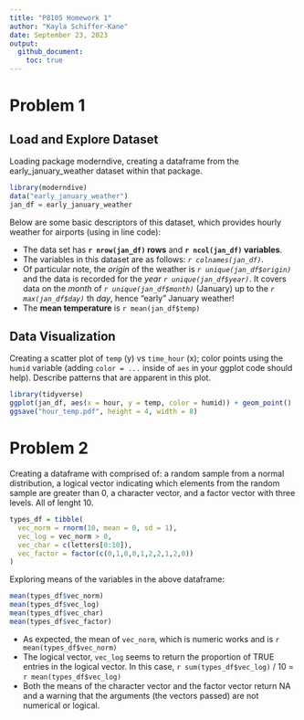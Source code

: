 ```yaml
---
title: "P8105 Homework 1"
author: "Kayla Schiffer-Kane"
date: September 23, 2023
output: 
  github_document:
    toc: true
---
```


# Problem 1

## Load and Explore Dataset
Loading package moderndive, creating a dataframe from the early_january_weather dataset within that package. 

```r
library(moderndive)
data("early_january_weather")
jan_df = early_january_weather
```

Below are some basic descriptors of this dataset, which provides hourly weather for airports (using in line code):

* The data set has **`r nrow(jan_df)` rows** and **`r ncol(jan_df)` variables**.
* The variables in this dataset are as follows: _`r colnames(jan_df)`_.
* Of particular note, the _origin_ of the weather is _`r unique(jan_df$origin)`_ and the data is recorded for the _year_ _`r unique(jan_df$year)`_. It covers data on the _month_ of _`r unique(jan_df$month)`_ (January) up to the _`r max(jan_df$day)`_ th _day_, hence "early" January weather!
* The **mean temperature** is `r mean(jan_df$temp)`


## Data Visualization
Creating a scatter plot of `temp` (y) vs `time_hour` (x); color points using the `humid` variable (adding `color = ...` inside of `aes` in your ggplot code should help). Describe patterns that are apparent in this plot.

```r
library(tidyverse)
ggplot(jan_df, aes(x = hour, y = temp, color = humid)) + geom_point()
ggsave("hour_temp.pdf", height = 4, width = 8)
```


# Problem 2

Creating a dataframe with comprised of: a random sample from a normal distribution, a logical vector indicating which elements from the random sample are greater than 0, a character vector, and a factor vector with three levels. All of lenght 10. 

```r
types_df = tibble(
  vec_norm = rnorm(10, mean = 0, sd = 1),
  vec_log = vec_norm > 0,
  vec_char = c(letters[0:10]),
  vec_factor = factor(c(0,1,0,0,1,2,2,1,2,0))
)
```

Exploring means of the variables in the above dataframe:
```r
mean(types_df$vec_norm)
mean(types_df$vec_log)
mean(types_df$vec_char)
mean(types_df$vec_factor)
```

* As expected, the mean of `vec_norm`, which is numeric works and is `r mean(types_df$vec_norm)`
* The logical vector, `vec_log` seems to return the proportion of TRUE entries in the logical vector. In this case, `r sum(types_df$vec_log)` / 10 = `r mean(types_df$vec_log)`
* Both the means of the character vector and the factor vector return NA and a warning that the arguments (the vectors passed) are not numerical or logical. 


